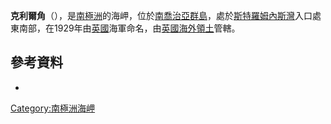 {{Coord|54|8|S|36|40|W|source:GNIS|display=title}}

'''克利爾角'''（{{lang-en|Clear Point}}），是[[南極洲|南極洲]]的海岬，位於[[南喬治亞群島|南喬治亞群島]]，處於[[斯特羅姆內斯灣|斯特羅姆內斯灣]]入口處東南部，在1929年由[[英國|英國]]海軍命名，由[[英國海外領土|英國海外領土]]管轄。

==參考資料==
* {{usgs-gazetteer|id=2860}}

{{Antarctica-geo-stub}}
[[Category:南極洲海岬|Category:南極洲海岬]]